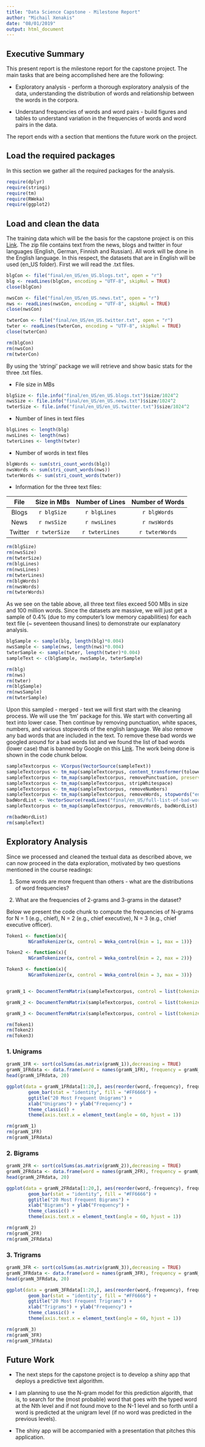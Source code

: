 ```yaml
---
title: "Data Science Capstone - Milestone Report"
author: "Michail Xenakis"
date: "08/01/2019"
output: html_document
---
```


## Executive Summary

This present report is the milestone report for the capstone project. The main tasks that are being accomplished here are the following:

- Exploratory analysis - perform a thorough exploratory analysis of the data, understanding the distribution of words and relationship between the words in the corpora.

- Understand frequencies of words and word pairs - build figures and tables to understand variation in the frequencies of words and word pairs in the data.

The report ends with a section that mentions the future work on the project.

## Load the required packages
In this section we gather all the required packages for the analysis.
```r
require(dplyr)
require(stringi)
require(tm)
require(RWeka)
require(ggplot2)
```

## Load and clean the data

The training data which will be the basis for the capstone project is on this [Link](https://d396qusza40orc.cloudfront.net/dsscapstone/dataset/Coursera-SwiftKey.zip). The zip file contains text from the news, blogs and twitter in four languages (English, German, Finnish and Russian). All work will be done in the English language. In this respect, the datasets that are in English will be used (en_US folder). First we will read the .txt files.

```r
blgCon <- file("final/en_US/en_US.blogs.txt", open = "r")
blg <- readLines(blgCon, encoding = "UTF-8", skipNul = TRUE)
close(blgCon)

nwsCon <- file("final/en_US/en_US.news.txt", open = "r")
nws <- readLines(nwsCon, encoding = "UTF-8", skipNul = TRUE)
close(nwsCon)

twterCon <- file("final/en_US/en_US.twitter.txt", open = "r")
twter <- readLines(twterCon, encoding = "UTF-8", skipNul = TRUE)
close(twterCon)

rm(blgCon)
rm(nwsCon)
rm(twterCon)
```

By using the 'stringi' package we will retrieve and show basic stats for the three .txt files.

- File size in MBs

```r
blgSize <- file.info("final/en_US/en_US.blogs.txt")$size/1024^2
nwsSize <- file.info("final/en_US/en_US.news.txt")$size/1024^2
twterSize <- file.info("final/en_US/en_US.twitter.txt")$size/1024^2
```

- Number of lines in text files

```r
blgLines <- length(blg)
nwsLines <- length(nws)
twterLines <- length(twter)
```

- Number of words in text files

```r
blgWords <- sum(stri_count_words(blg))
nwsWords <- sum(stri_count_words(nws))
twterWords <- sum(stri_count_words(twter))
```

- Information for the three text files:

|  File    | Size in MBs  | Number of Lines | Number of Words |
| :------: | :----------: | :-------------: | :-------------: |
|  Blogs   |  `r blgSize` |    `r blgLines` |    `r blgWords` |
|  News    |  `r nwsSize` |    `r nwsLines` |    `r nwsWords` |
|  Twitter |`r twterSize` |  `r twterLines` |  `r twterWords` |

```r
rm(blgSize)
rm(nwsSize)
rm(twterSize)
rm(blgLines)
rm(nwsLines)
rm(twterLines)
rm(blgWords)
rm(nwsWords)
rm(twterWords)
```

As we see on the table above, all three text files exceed 500 MBs in size and 100 million words. Since the datasets are massive, we will just get a sample of 0.4% (due to my computer's low memory capabilities) for each text file (~ seventeen thousand lines) to demonstrate our explanatory analysis.


```r
blgSample <- sample(blg, length(blg)*0.004)
nwsSample <- sample(nws, length(nws)*0.004)
twterSample <- sample(twter, length(twter)*0.004)
sampleText <- c(blgSample, nwsSample, twterSample)
```

```r
rm(blg)
rm(nws)
rm(twter)
rm(blgSample)
rm(nwsSample)
rm(twterSample)
```

Upon this sampled - merged - text we will first start with the cleaning process. We will use the 'tm' package for this. We start with converting all text into lower case. Then continue by removing punctuation, white spaces, numbers, and various stopwords of the english language. We also remove any bad words that are included in the text. To remove these bad words we googled around for a bad words list and we found the list of bad words (lower case) that is banned by Google on this [Link](https://www.freewebheaders.com/full-list-of-bad-words-banned-by-google/). The work being done is shown in the code chunk below. 

```r
sampleTextcorpus <- VCorpus(VectorSource(sampleText))
sampleTextcorpus <- tm_map(sampleTextcorpus, content_transformer(tolower))
sampleTextcorpus <- tm_map(sampleTextcorpus, removePunctuation, preserve_intra_word_dashes = TRUE)
sampleTextcorpus <- tm_map(sampleTextcorpus, stripWhitespace)
sampleTextcorpus <- tm_map(sampleTextcorpus, removeNumbers)
sampleTextcorpus <- tm_map(sampleTextcorpus, removeWords, stopwords("english"))
badWordList <- VectorSource(readLines("final/en_US/full-list-of-bad-words_text-file_2018_07_30.txt"))
sampleTextcorpus <- tm_map(sampleTextcorpus, removeWords, badWordList)
```

```r
rm(badWordList)
rm(sampleText)
```

## Exploratory Analysis

Since we processed and cleaned the textual data as described above, we can now proceed in the data exploration, motivated by two questions mentioned in the course readings: 

1. Some words are more frequent than others - what are the distributions of word frequencies?

2. What are the frequencies of 2-grams and 3-grams in the dataset?

Below we present the code chunk to compute the frequencies of N-grams for N = 1 (e.g., chief), N = 2 (e.g., chief executive), N = 3 (e.g., chief executive officer).

```r
Token1 <- function(x){
        NGramTokenizer(x, control = Weka_control(min = 1, max = 1))}

Token2 <- function(x){
        NGramTokenizer(x, control = Weka_control(min = 2, max = 2))}

Token3 <- function(x){
        NGramTokenizer(x, control = Weka_control(min = 3, max = 3))}


gramN_1 <- DocumentTermMatrix(sampleTextcorpus, control = list(tokenize = Token1))

gramN_2 <- DocumentTermMatrix(sampleTextcorpus, control = list(tokenize = Token2))

gramN_3 <- DocumentTermMatrix(sampleTextcorpus, control = list(tokenize = Token3))

```

```r
rm(Token1)
rm(Token2)
rm(Token3)
```

### 1. Unigrams

```r
gramN_1FR <- sort(colSums(as.matrix(gramN_1)),decreasing = TRUE)
gramN_1FRdata <- data.frame(word = names(gramN_1FR), frequency = gramN_1FR)
head(gramN_1FRdata, 20)

ggplot(data = gramN_1FRdata[1:20,], aes(reorder(word,-frequency), frequency)) +
        geom_bar(stat = "identity", fill = "#FF6666") +
        ggtitle("20 Most Frequent Unigrams") +
        xlab("Unigrams") + ylab("Frequency") +
        theme_classic() +
        theme(axis.text.x = element_text(angle = 60, hjust = 1))
```
```r
rm(gramN_1)
rm(gramN_1FR)
rm(gramN_1FRdata)
```


### 2. Bigrams

```r
gramN_2FR <- sort(colSums(as.matrix(gramN_2)),decreasing = TRUE)
gramN_2FRdata <- data.frame(word = names(gramN_2FR), frequency = gramN_2FR)
head(gramN_2FRdata, 20)

ggplot(data = gramN_2FRdata[1:20,], aes(reorder(word,-frequency), frequency)) +
        geom_bar(stat = "identity", fill = "#FF6666") +
        ggtitle("20 Most Frequent Bigrams") +
        xlab("Bigrams") + ylab("Frequency") +
        theme_classic() +
        theme(axis.text.x = element_text(angle = 60, hjust = 1))
```

```r
rm(gramN_2)
rm(gramN_2FR)
rm(gramN_2FRdata)
```

### 3. Trigrams

```r
gramN_3FR <- sort(colSums(as.matrix(gramN_3)),decreasing = TRUE)
gramN_3FRdata <- data.frame(word = names(gramN_3FR), frequency = gramN_3FR)
head(gramN_3FRdata, 20)

ggplot(data = gramN_3FRdata[1:20,], aes(reorder(word,-frequency), frequency)) +
        geom_bar(stat = "identity", fill = "#FF6666") +
        ggtitle("20 Most Frequent Trigrams") +
        xlab("Trigrams") + ylab("Frequency") +
        theme_classic() +
        theme(axis.text.x = element_text(angle = 60, hjust = 1))
```

```r
rm(gramN_3)
rm(gramN_3FR)
rm(gramN_3FRdata)
```

## Future Work

- The next steps for the capstone project is to develop a shiny app that deploys a predictive text algorithm. 

- I am planning to use the N-gram model for this prediction algorith, that is, to search for the (most probable) word that goes with the typed word at the Nth level and if not found move to the N-1 level and so forth until a word is predicted at the unigram level (if no word was predicted in the previous levels).

- The shiny app will be accompanied with a presentation that pitches this application.


